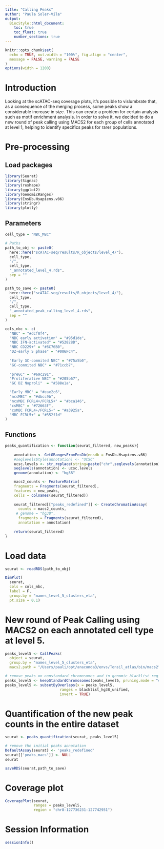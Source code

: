 ```yaml
---
title: "Calling Peaks"
author: "Paula Soler-Vila"
output: 
  BiocStyle::html_document:
    toc: true
    toc_float: true
    number_sections: true
---
```

  
```r
knitr::opts_chunk$set(
  echo = TRUE, out.width = "100%", fig.align = "center",
  message = FALSE, warning = FALSE
)
options(width = 1200)
```

# Introduction
Looking at the scATAC-seq coverage plots, it's possible to vislumbrate that, as a consequence of the merging process, some peaks show a considerable increase in size. This can create a problem for certain analysis such as motif enrichment analysis. In order to solve it, we decided to do a new round of peak calling using MACS2 for each group of cells annotated at level 1, helping to identify specifics peaks for rarer populations.  

# Pre-processing

## Load packages

```r
library(Seurat)
library(Signac)
library(reshape)
library(ggplot2)
library(GenomicRanges)
library(EnsDb.Hsapiens.v86)
library(stringr)
library(plotly)
```

## Parameters

```r
cell_type = "NBC_MBC"

# Paths
path_to_obj <- paste0(
  here::here("scATAC-seq/results/R_objects/level_4/"),
  cell_type,
  "/",
  cell_type,
  "_annotated_level_4.rds",
  sep = ""
)

path_to_save <- paste0(
  here::here("scATAC-seq/results/R_objects/level_4/"),
  cell_type,
  "/",
  cell_type,
  "_annotated_peak_calling_level_4.rds",
  sep = ""
)

cols_nbc <- c(
  "NBC" = "#dcf0f4",
  "NBC early activation" = "#95d1de", 
  "NBC IFN-activated" = "#52828D",
  "NBC CD229+" = "#8C76B0", 
  "DZ-early S phase" = "#006FC4", 
  
  "Early GC-commited NBC" = "#75a5b0",
  "GC-commited NBC" = "#71ccb7",  
  
  "preGC" = "#69c291",
  "Proliferative NBC" = "#205b67",
  "GC DZ Noproli"  = "#588e1a", 

  "Early MBC" = "#eae2c6", 
  "ncsMBC" = "#dbcc9b", 
  "ncsMBC FCRL4+/FCRL5+" = "#bca146",
  "csMBC" = "#72663f",  
  "csMBC FCRL4+/FCRL5+" = "#a3925a", 
  "MBC FCRL5+" = "#352f1d"
)
```

## Functions

```r
peaks_quantification <- function(seurat_filtered, new_peaks){ 
    
    annotation <- GetGRangesFromEnsDb(ensdb = EnsDb.Hsapiens.v86)
    #seqlevelsStyle(annotation) <- "UCSC"
    ucsc.levels <- str_replace(string=paste("chr",seqlevels(annotation),sep=""), pattern="chrMT", replacement="chrM")
    seqlevels(annotation) <- ucsc.levels
    genome(annotation) <- "hg38"

    macs2_counts <- FeatureMatrix(
    fragments = Fragments(seurat_filtered),
    features = new_peaks,
    cells = colnames(seurat_filtered))
    
    seurat_filtered[["peaks_redefined"]] <- CreateChromatinAssay(
      counts = macs2_counts, 
     # genome = "hg38",
      fragments = Fragments(seurat_filtered),
      annotation = annotation)
    
    return(seurat_filtered)
}
```

# Load data

```r
seurat <- readRDS(path_to_obj)

DimPlot(
  seurat,
  cols = cols_nbc,
  label = F,
  group.by = "names_level_5_clusters_eta",
  pt.size = 0.1)
```


# New round of Peak Calling using MACS2 on each annotated cell type at level 5.

```r
peaks_level5 <- CallPeaks(
  object = seurat,
  group.by = "names_level_5_clusters_eta",
  macs2.path = "/Users/pauli/opt/anaconda3/envs/Tonsil_atlas/bin/macs2")
```

```r
# remove peaks on nonstandard chromosomes and in genomic blacklist regions
peaks_level5 <- keepStandardChromosomes(peaks_level5, pruning.mode = "coarse")
peaks_level5 <- subsetByOverlaps(x = peaks_level5, 
                         ranges = blacklist_hg38_unified, 
                         invert = TRUE)
```

# Quantification of the new peak counts in the entire dataset

```r
seurat <- peaks_quantification(seurat, peaks_level5)
```

```r
# remove the initial peaks annotation
DefaultAssay(seurat) <- 'peaks_redefined'
seurat[['peaks_macs']] <- NULL
seurat

saveRDS(seurat,path_to_save)
```

# Coverage plot
```r
CoveragePlot(seurat, 
             ranges = peaks_level5,
             region = "chr8-127736231-127742951")
```

# Session Information
```r
sessionInfo()
```

